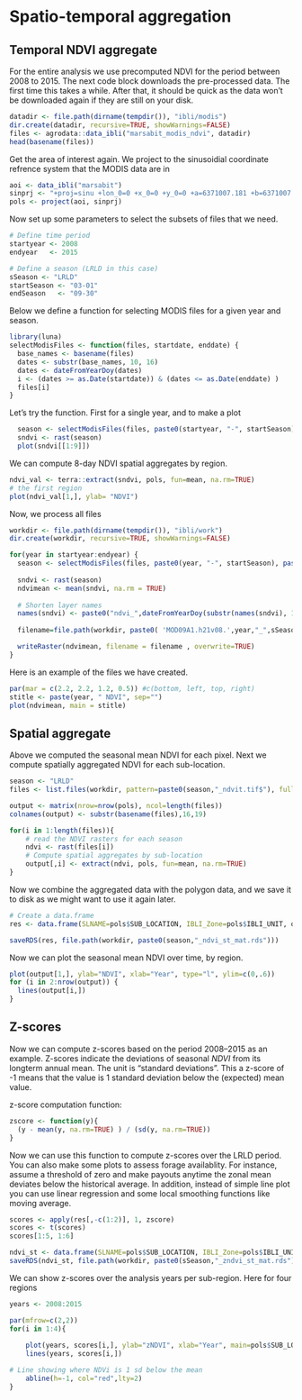# Spatio-temporal aggregation

## Temporal NDVI aggregate
 
For the entire analysis we use precomputed NDVI for the period between 2008 to 2015. The next code block downloads the pre-processed data. The first time this takes a while. After that, it should be quick as the data won't be downloaded again if they are still on your disk.

```r
datadir <- file.path(dirname(tempdir()), "ibli/modis")
dir.create(datadir, recursive=TRUE, showWarnings=FALSE)
files <- agrodata::data_ibli("marsabit_modis_ndvi", datadir)
head(basename(files))
```

Get the area of interest again. We project to the sinusoidial coordinate refrence system that the MODIS data are in 

```r
aoi <- data_ibli("marsabit")
sinprj <- "+proj=sinu +lon_0=0 +x_0=0 +y_0=0 +a=6371007.181 +b=6371007.181 +units=m +no_defs "
pols <- project(aoi, sinprj)
```

Now set up some parameters to select the subsets of files that we need.

```r
# Define time period
startyear <- 2008
endyear   <- 2015

# Define a season (LRLD in this case)
sSeason <- "LRLD"
startSeason <- "03-01"
endSeason   <- "09-30"
```

Below we define a function for selecting MODIS files for a given year and season.

```r
library(luna)
selectModisFiles <- function(files, startdate, enddate) {
  base_names <- basename(files)
  dates <- substr(base_names, 10, 16)
  dates <- dateFromYearDoy(dates)
  i <- (dates >= as.Date(startdate)) & (dates <= as.Date(enddate) )
  files[i]
}
```

Let's try the function. First for a single year, and to make a plot

```r
  season <- selectModisFiles(files, paste0(startyear, "-", startSeason), paste0(startyear, "-", endSeason))
  sndvi <- rast(season)
  plot(sndvi[[1:9]])
```


We can compute 8-day NDVI spatial aggregates by region.

```r
ndvi_val <- terra::extract(sndvi, pols, fun=mean, na.rm=TRUE)
# the first region
plot(ndvi_val[1,], ylab= "NDVI")
```


Now, we process all files

```r
workdir <- file.path(dirname(tempdir()), "ibli/work")
dir.create(workdir, recursive=TRUE, showWarnings=FALSE)

for(year in startyear:endyear) {
  season <- selectModisFiles(files, paste0(year, "-", startSeason), paste0(year, "-", endSeason))
  
  sndvi <- rast(season)
  ndvimean <- mean(sndvi, na.rm = TRUE)
  
  # Shorten layer names 
  names(sndvi) <- paste0("ndvi_",dateFromYearDoy(substr(names(sndvi), 10, 16)))
  
  filename=file.path(workdir, paste0( 'MOD09A1.h21v08.',year,"_",sSeason,'_ndvit.tif'))

  writeRaster(ndvimean, filename = filename , overwrite=TRUE)
}
```


Here is an example of the files we have created.

```r
par(mar = c(2.2, 2.2, 1.2, 0.5)) #c(bottom, left, top, right)
stitle <- paste(year, " NDVI", sep="")
plot(ndvimean, main = stitle)
```


## Spatial aggregate

Above we computed the seasonal mean NDVI for each pixel. Next we compute spatially aggregated NDVI for each sub-location.


```r
season <- "LRLD"
files <- list.files(workdir, pattern=paste0(season,"_ndvit.tif$"), full.names=TRUE)

output <- matrix(nrow=nrow(pols), ncol=length(files))
colnames(output) <- substr(basename(files),16,19)

for(i in 1:length(files)){
	# read the NDVI rasters for each season
	ndvi <- rast(files[i])
	# Compute spatial aggregates by sub-location
	output[,i] <- extract(ndvi, pols, fun=mean, na.rm=TRUE)
}
```


Now we combine the aggregated data with the polygon data, and we save it to disk as we might want to use it again later.


```r
# Create a data.frame
res <- data.frame(SLNAME=pols$SUB_LOCATION, IBLI_Zone=pols$IBLI_UNIT, output, stringsAsFactors = FALSE, check.names=FALSE)

saveRDS(res, file.path(workdir, paste0(season,"_ndvi_st_mat.rds")))
```

Now we can plot the seasonal mean NDVI over time, by region.

```r
plot(output[1,], ylab="NDVI", xlab="Year", type="l", ylim=c(0,.6))
for (i in 2:nrow(output)) {
  lines(output[i,])
}

```


## Z-scores

Now we can compute z-scores based on the period 2008--2015 as an example. Z-scores indicate the deviations of seasonal *NDVI* from its longterm annual mean. The unit is "standard deviations". This a z-score of -1 means that the value is 1 standard deviation below the (expected) mean value.

z-score computation function:

```r
zscore <- function(y){
  (y - mean(y, na.rm=TRUE) ) / (sd(y, na.rm=TRUE))
}

```

Now we can use this function to compute z-scores over the LRLD period. You can also make some plots to assess forage availablity. For instance, assume a threshold of zero and make payouts anytime the zonal mean deviates below the historical average. In addition, instead of simple line plot you can use linear regression and some local smoothing functions like moving average. 

```r
scores <- apply(res[,-c(1:2)], 1, zscore)
scores <- t(scores)
scores[1:5, 1:6]

ndvi_st <- data.frame(SLNAME=pols$SUB_LOCATION, IBLI_Zone=pols$IBLI_UNIT, scores, stringsAsFactors = FALSE, check.names=FALSE)
saveRDS(ndvi_st, file.path(workdir, paste0(sSeason,"_zndvi_st_mat.rds")))

```


We can show z-scores over the analysis years per sub-region. Here for four regions

```r
years <- 2008:2015

par(mfrow=c(2,2))
for(i in 1:4){
  
	plot(years, scores[i,], ylab="zNDVI", xlab="Year", main=pols$SUB_LOCATION[i])
	lines(years, scores[i,])

# Line showing where NDVi is 1 sd below the mean
	abline(h=-1, col="red",lty=2)
}
```


